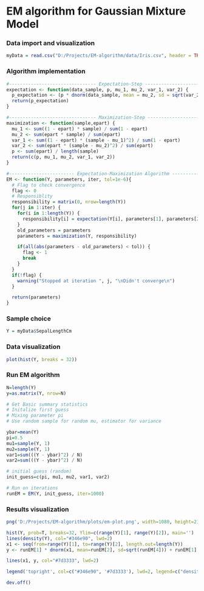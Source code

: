 # EM algorithm for Gaussian Mixture Model

### Data import and visualization
```R
myData = read.csv("D:/Projects/EM-algorithm/data/Iris.csv", header = TRUE, sep = ",") 
```

### Algorithm implementation
```R
#-------------------------------- Expectation-Step ---------------------------------
expectation <- function(data_sample, p, mu_1, mu_2, var_1, var_2) {
  p_expectation <- (p * dnorm(data_sample, mean = mu_2, sd = sqrt(var_2))) / (p * dnorm(data_sample, mean = mu_2, sd = sqrt(var_2)) + (1 - p) * dnorm(data_sample, mean = mu_1, sd = sqrt(var_1)))
  return(p_expectation)
}

#-------------------------------- Maximization-Step --------------------------------
maximization <- function(sample,epart) {
  mu_1 <- sum((1 - epart) * sample) / sum(1 - epart)
  mu_2 <- sum(epart * sample) / sum(epart)
  var_1 <- sum((1 - epart) * (sample - mu_1)^2) / sum(1 - epart)
  var_2 <- sum(epart * (sample - mu_2)^2) / sum(epart)
  p <- sum(epart) / length(sample)
  return(c(p, mu_1, mu_2, var_1, var_2))
}

#------------------------ Expectation-Maximization Algorithm -----------------------
EM <- function(Y, parameters, iter, tol=1e-6){
  # Flag to check convergence
  flag <- 0
  # Responsiblity 
  responsibility = matrix(0, nrow=length(Y))
  for(j in 1:iter) {
    for(i in 1:length(Y)) {
      responsibility[i] = expectation(Y[i], parameters[1], parameters[2], parameters[3], parameters[4], parameters[5])
    }
    old_parameters = parameters
    parameters = maximization(Y, responsibility)

    if(all(abs(parameters - old_parameters) < tol)) {
      flag <- 1
      break
    }
  }
  if(!flag) {
    warning("Stopped at iteration ", j, "\nDidn't converge\n")
  }

  return(parameters)
}
```


### Sample choice
```R
Y = myData$SepalLengthCm
```

### Data visualization
```R
plot(hist(Y, breaks = 32))
```

### Run EM algorithm
```R
N=length(Y)
y=as.matrix(Y, nrow=N)

# Get Basic summary statistics
# Initalize first guess
# Mixing parameter pi
# Use random sample for random mu, estimator for variance

ybar=mean(Y)
pi=0.5
mu1=sample(Y, 1)
mu2=sample(Y, 1)
var1=sum(((Y - ybar)^2) / N)
var2=sum(((Y - ybar)^2) / N)

# initial guess (random)
init_guess=c(pi, mu1, mu2, var1, var2)

# Run on iterations
runEM = EM(Y, init_guess, iter=1000)
```

### Results visualization
```R
png('D:/Projects/EM-algorithm/plots/em-plot.png', width=1080, height=2160)

hist(Y, prob=T, breaks=32, Ylim=c(range(Y)[1], range(Y)[2]), main='')
lines(density(Y), col="#346e90", lwd=2)
x1 <- seq(from=range(Y)[1], to=range(Y)[2], length.out=length(Y))
y <- runEM[1] * dnorm(x1, mean=runEM[2], sd=sqrt(runEM[4])) + runEM[1] * dnorm(x1, mean=runEM[3], sd=sqrt(runEM[5]))

lines(x1, y, col="#7d3333", lwd=2)

legend('topright', col=c("#346e90", '#7d3333'), lwd=2, legend=c("density", "fitted"))

dev.off()
```
